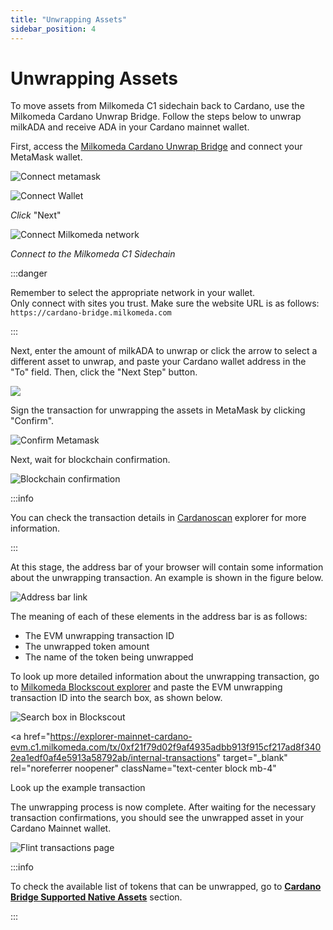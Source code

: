 ```yaml
---
title: "Unwrapping Assets"
sidebar_position: 4
---
```


# Unwrapping Assets

To move assets from Milkomeda C1 sidechain back to Cardano, use the Milkomeda Cardano Unwrap Bridge. Follow the steps below to unwrap milkADA and receive ADA in your Cardano mainnet wallet.&#x20;

First, access the [Milkomeda Cardano Unwrap Bridge](https://cardano-bridge.milkomeda.com/bridge) and connect your MetaMask wallet.

![Connect metamask](/img/connect-metamask.png)

![Connect Wallet](/img/connect-wallet.png)

_Click_ "Next"

![Connect Milkomeda network](/img/connect-milkomeda.png)

_Connect to the Milkomeda C1 Sidechain_

:::danger

Remember to select the appropriate network in your wallet. <br /> Only connect with sites you trust. Make sure the website URL is as follows: `https://cardano-bridge.milkomeda.com`

:::

Next, enter the amount of milkADA to unwrap or click the arrow to select a different asset to unwrap, and paste your Cardano wallet address in the "To" field. Then, click the "Next Step" button.

<img className="img-full" src="/img/token-selection.png" />

Sign the transaction for unwrapping the assets in MetaMask by clicking "Confirm".

![Confirm Metamask](/img/confirm-metamask.png)

Next, wait for blockchain confirmation.

<img className="img-full" src="/img/blockchain-confirmation.png" alt="Blockchain confirmation" />

:::info

You can check the transaction details in [Cardanoscan](https://cardanoscan.io) explorer for more information.

:::

At this stage, the address bar of your browser will contain some information about the unwrapping transaction. An example is shown in the figure below.

<img className="img-full" src="/img/address-bar-link.png" alt="Address bar link" />

The meaning of each of these elements in the address bar is as follows:

- The EVM unwrapping transaction ID
- The unwrapped token amount
- The name of the token being unwrapped

To look up more detailed information about the unwrapping transaction, go to [Milkomeda Blockscout explorer](https://explorer-mainnet-cardano-evm.c1.milkomeda.com/) and paste the EVM unwrapping transaction ID into the search box, as shown below.

<img className="img-full" src="/img/search-box-blockscout.png" alt="Search box in Blockscout" />

<a
  href="https://explorer-mainnet-cardano-evm.c1.milkomeda.com/tx/0xf21f79d02f9af4935adbb913f915cf217ad8f3402ea1edf0af4e5913a58792ab/internal-transactions"
  target="_blank"
  rel="noreferrer noopener"
  className="text-center block mb-4"
>
  Look up the example transaction
</a>

The unwrapping process is now complete. After waiting for the necessary transaction confirmations, you should see the unwrapped asset in your Cardano Mainnet wallet.

![Flint transactions page](/img/flint-transactions.png)

:::info

To check the available list of tokens that can be unwrapped, go to [**Cardano Bridge Supported Native Assets**](./cardano-bridge-supported-native-assets) section.

:::
